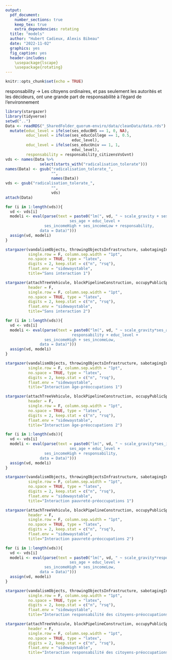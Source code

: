 ```yaml
---
output:
  pdf_document:
    number_sections: true
    keep_tex: true
    extra_dependencies: rotating
  title: "models"
  author: "Hubert Cadieux, Alexis Bibeau"
  date: "2022-11-02"
  graphics: yes
  fig_caption: yes
  header-includes:
    \usepackage{lscape}
    \usepackage{rotating}
---
```


```r
knitr::opts_chunk$set(echo = TRUE)
```

responsability -> Les citoyens ordinaires, et pas seulement les autorités et les décideurs, ont une grande part de responsabilité à l'égard de l'environnement

```r
library(stargazer)
library(tidyverse)
setwd("..")
Data <- readRDS("_SharedFolder_quorum-enviro/data/cleanData/data.rds") %>%
  mutate(educ_level = ifelse(ses_educBHS == 1, 0, NA),
         educ_level = ifelse(ses_educCollege == 1, 0.5,
                             educ_level),
         educ_level = ifelse(ses_educUniv == 1, 1,
                             educ_level),
         responsability = responsability_citizensVsGvnt)
vds <- names(Data %>% 
               select(starts_with("radicalisation_tolerate")))
names(Data) <- gsub("radicalisation_tolerate_",
                    "",
                    names(Data))
vds <- gsub("radicalisation_tolerate_",
                    "",
                    vds)
attach(Data)
```


```r
for (i in 1:length(vds)){
  vd <- vds[i]
  modeli <- eval(parse(text = paste0("lm(", vd, " ~ scale_gravity + ses_gender_male +
                            ses_age + educ_level +
                 ses_incomeHigh + ses_incomeLow + responsability,
               data = Data)")))
  assign(vd, modeli)
}
```

```r
stargazer(vandalismObjects, throwingObjectsInfrastructure, sabotagingInfrastructure, violatingPowerful, fightPolice, blockBridgeRoad, header = F,
          single.row = F, column.sep.width = "1pt",
          no.space = TRUE, type = "latex",
          digits = 2, keep.stat = c("n", "rsq"),
          float.env = "sidewaystable",
          title="Sans interaction 1")
```

```r
stargazer(attachTreeVehicule, blockPipelineConstruction, occupyPublicSpace, manifestation, divest, boycott, signPetition,
          header = F,
          single.row = F, column.sep.width = "1pt",
          no.space = TRUE, type = "latex",
          digits = 2, keep.stat = c("n", "rsq"),
          float.env = "sidewaystable",
          title="Sans interaction 2")
```


```r
for (i in 1:length(vds)){
  vd <- vds[i]
  modeli <- eval(parse(text = paste0("lm(", vd, " ~ scale_gravity*ses_age + ses_gender_male +
                             responsability + educ_level +
                 ses_incomeHigh + ses_incomeLow,
               data = Data)")))
  assign(vd, modeli)
}
```

```r
stargazer(vandalismObjects, throwingObjectsInfrastructure, sabotagingInfrastructure, violatingPowerful, fightPolice, blockBridgeRoad, header = F,
          single.row = F, column.sep.width = "1pt",
          no.space = TRUE, type = "latex",
          digits = 2, keep.stat = c("n", "rsq"),
          float.env = "sidewaystable",
          title="Interaction âge-préoccupations 1")
```

```r
stargazer(attachTreeVehicule, blockPipelineConstruction, occupyPublicSpace, manifestation, divest, boycott, signPetition,
          header = F,
          single.row = F, column.sep.width = "1pt",
          no.space = TRUE, type = "latex",
          digits = 2, keep.stat = c("n", "rsq"),
          float.env = "sidewaystable",
          title="Interaction âge-préoccupations 2")
```


```r
for (i in 1:length(vds)){
  vd <- vds[i]
  modeli <- eval(parse(text = paste0("lm(", vd, " ~ scale_gravity*ses_incomeLow + ses_gender_male +
                            ses_age + educ_level +
                 ses_incomeHigh + responsability,
               data = Data)")))
  assign(vd, modeli)
}
```

```r
stargazer(vandalismObjects, throwingObjectsInfrastructure, sabotagingInfrastructure, violatingPowerful, fightPolice, blockBridgeRoad, header = F,
          single.row = F, column.sep.width = "1pt",
          no.space = TRUE, type = "latex",
          digits = 2, keep.stat = c("n", "rsq"),
          float.env = "sidewaystable",
          title="Interaction pauvreté-préoccupations 1")
```

```r
stargazer(attachTreeVehicule, blockPipelineConstruction, occupyPublicSpace, manifestation, divest, boycott, signPetition,
          header = F,
          single.row = F, column.sep.width = "1pt",
          no.space = TRUE, type = "latex",
          digits = 2, keep.stat = c("n", "rsq"),
          float.env = "sidewaystable",
          title="Interaction pauvreté-préoccupations 2")
```


```r
for (i in 1:length(vds)){
  vd <- vds[i]
  modeli <- eval(parse(text = paste0("lm(", vd, " ~ scale_gravity*responsability + ses_gender_male +
                            ses_age + educ_level +
                 ses_incomeHigh + ses_incomeLow,
               data = Data)")))
  assign(vd, modeli)
}
```

```r
stargazer(vandalismObjects, throwingObjectsInfrastructure, sabotagingInfrastructure, violatingPowerful, fightPolice, blockBridgeRoad, header = F,
          single.row = F, column.sep.width = "1pt",
          no.space = TRUE, type = "latex",
          digits = 2, keep.stat = c("n", "rsq"),
          float.env = "sidewaystable",
          title="Interaction responsabilité des citoyens-préoccupations 1")
```

```r
stargazer(attachTreeVehicule, blockPipelineConstruction, occupyPublicSpace, manifestation, divest, boycott, signPetition,
          header = F,
          single.row = F, column.sep.width = "1pt",
          no.space = TRUE, type = "latex",
          digits = 2, keep.stat = c("n", "rsq"),
          float.env = "sidewaystable",
          title="Interaction responsabilité des citoyens-préoccupations 2")
```